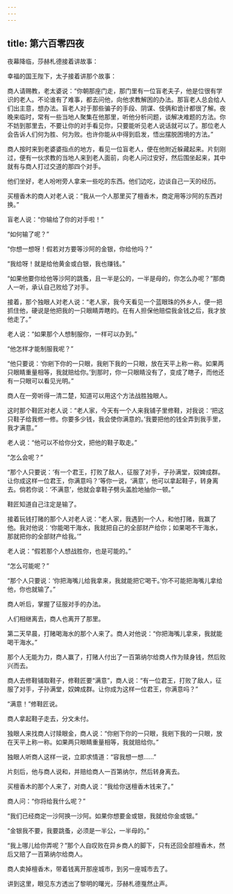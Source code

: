 ```yaml
---
---
---
```

title: 第六百零四夜
---






夜幕降临，莎赫札德接着讲故事：





幸福的国王陛下，太子接着讲那个故事：

商人请赐教，老太婆说：“你朝那座门走，那门里有一位盲老夫子，他是位很有学识的老人。不论谁有了难事，都去问他，向他求教解困的办法。那盲老人总会给人们出主意，想办法。盲老人对于那些骗子的手段、阴谋、伎俩和诡计都很了解。夜晚来临时，常有一些当地人聚集在他那里，听他分析问题，谈解决难题的方法。你不妨到那里去，不要让你的对手看见你，只要能听见老人说话就可以了。那位老人会告诉人们何为胜、何为败。也许你能从中得到启发，悟出摆脱困境的方法。”

商人按时来到老婆婆指点的地方，看见一位盲老人，便在他附近躲藏起来。片刻刚过，便有一伙求教的当地人来到老人面前，向老人问过安好，然后围坐起来，其中就有与商人打过交道的那四个对手。

他们坐好，老人吩咐旁人拿来一些吃的东西。他们边吃，边谈自己一天的经历。

买檀香木的商人对老人说：“我从一个人那里买了檀香木，商定用等沙阿的东西对换。”

盲老人说：“你输给了你的对手啦！”

“如何输了呢？”

“你想一想呀！假若对方要等沙阿的金银，你给他吗？”

“我给呀！就是给他黄金或白银，我也赚钱。”

“如果他要你给他等沙阿的跳蚤，且一半是公的，一半是母的，你怎么办呢？”那商人一听，承认自己败给了对手。

接着，那个独眼人对老人说：“老人家，我今天看见一个蓝眼珠的外乡人，便一把抓住他，硬说是他把我的一只眼睛弄瞎的。在有人担保他赔偿我金钱之后，我才放他走了。”

老人说：“如果那个人想制服你，一样可以办到。”

“他怎样才能制服我呢？”

“他只要说：‘你剜下你的一只眼，我剜下我的一只眼，放在天平上称一称。如果两只眼睛重量相等，我就赔给你。’到那时，你一只眼睛没有了，变成了瞎子，而他还有一只眼可以看见光明。”

商人在一旁听得一清二楚，知道可以用这个方法战胜独眼人。

这时那个鞋匠对老人说：“老人家，今天有一个人来我铺子里修鞋，对我说：‘把这只鞋子给我修一修。你要多少钱，我会使你满意的。’我要把他的钱全弄到我手里，我才满意。”

老人说：“他可以不给你分文，把他的鞋子取走。”

“怎么会呢？”

“那个人只要说：‘有一个君王，打败了敌人，征服了对手，子孙满堂，奴婢成群。让你成这样一位君王，你满意吗？’等你一说，‘满意’，他可以拿起鞋子，转身离去。倘若你说：‘不满意’，他就会拿鞋子劈头盖脸地抽你一顿。”

鞋匠知道自己注定是输了。

接着玩钱打赌的那个人对老人说：“老人家，我遇到一个人，和他打赌，我赢了他。我对他说：‘你能喝干海水，我就把自己的全部财产给你；如果喝不干海水，那就把你的全部财产给我。’”

老人说：“假若那个人想战胜你，也是可能的。”

“怎么可能呢？”

“那个人只要说：‘你把海嘴儿给我拿来，我就能把它喝干。’你不可能把海嘴儿拿给他，你也就输了。”

商人听后，掌握了征服对手的办法。

人们相继离去，商人也离开了那里。

第二天早晨，打赌喝海水的那个人来了。商人对他说：“你把海嘴儿拿来，我就能喝干海水。”

那个人无能为力，商人赢了，打赌人付出了一百第纳尔给商人作为赎身钱，然后败兴而去。

商人去修鞋铺取鞋子，修鞋匠要“满意”，商人说：“有一位君王，打败了敌人，征服了对手，子孙满堂，奴婢成群。让你成为这样一位君王，你满意吗？”

“满意！”修鞋匠说。

商人拿起鞋子走去，分文未付。

独眼人来找商人讨赎眼金，商人说：“你剜下你的一只眼，我剜下我的一只眼，放在天平上称一称。如果两只眼睛重量相等，我就赔给你。”

独眼人听商人这样一说，立即求情道：“容我想一想……”

片刻后，他与商人说和，并赔给商人一百第纳尔，然后转身离去。

买檀香木的那个人来了，对商人说：“我给你送檀香木钱来了。”

商人问：“你将给我什么呢？”

“我们已经商定一沙阿换一沙阿。如果你想要金或银，我就给你金或银。”

“金银我不要，我要跳蚤，必须是一半公，一半母的。”

“我上哪儿给你弄呢？”那个人自叹败在异乡商人的脚下，只有还回全部檀香木，然后又赔了一百第纳尔给商人。

商人卖掉檀香木，带着钱离开那座城市，到另一座城市去了。





讲到这里，眼见东方透出了黎明的曙光，莎赫札德戛然止声。